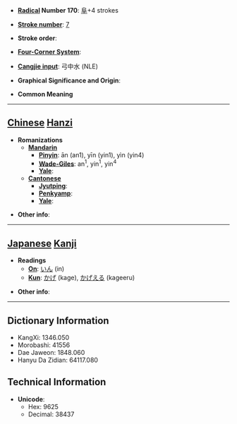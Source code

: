 * '''[[Wiktionary:Chinese radical index| Radical]] Number 170''': [[Wiktionary:Chinese radical index 阜|阜]]+4 strokes

* '''[[Wiktionary:Chinese total strokes index|Stroke number]]''': [[Wiktionary:Chinese total strokes index 7|7]]

* '''Stroke order''': 

* '''[[Wiktionary:Chinese four corner index|Four-Corner System]]''': 

* '''[[Wiktionary:Chinese Cangjie index|Cangjie input]]''': 弓中水 (NLE)

* '''Graphical Significance and Origin''': 

* '''Common Meaning'''

----

== [[Chinese]] [[Hanzi]] ==

* '''Romanizations'''
** '''[[Mandarin]]'''
*** '''[[Pinyin]]''': ān (an1), yīn (yin1), yìn (yin4)
*** '''[[Wade-Giles]]''': an<sup>1</sup>, yin<sup>1</sup>, yin<sup>4</sup>
*** '''[[Yale]]''': 
** '''[[Cantonese]]'''
*** '''[[Jyutping]]''':
*** '''[[Penkyamp]]''': 
*** '''[[Yale]]''': 

* '''Other info''': 

----

== [[Japanese]] [[Kanji]] ==

* '''Readings'''
** '''[[On]]''': [[いん]] (in)
** '''[[Kun]]''': [[かげ]] (kage), [[かげえる]] (kageeru)

* '''Other info''':  

----

== Dictionary Information ==

* KangXi: 1346.050
* Morobashi: 41556
* Dae Jaweon: 1848.060
* Hanyu Da Zidian: 64117.080

== Technical Information ==

* '''Unicode''':
** Hex: 9625
** Decimal: 38437